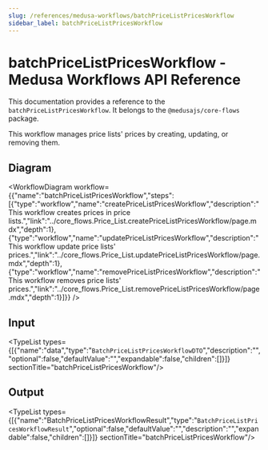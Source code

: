 ```yaml
---
slug: /references/medusa-workflows/batchPriceListPricesWorkflow
sidebar_label: batchPriceListPricesWorkflow
---
```



# batchPriceListPricesWorkflow - Medusa Workflows API Reference

This documentation provides a reference to the `batchPriceListPricesWorkflow`. It belongs to the `@medusajs/core-flows` package.

This workflow manages price lists' prices by creating, updating, or removing them.

## Diagram

<WorkflowDiagram workflow={{"name":"batchPriceListPricesWorkflow","steps":[{"type":"workflow","name":"createPriceListPricesWorkflow","description":"This workflow creates prices in price lists.","link":"../core_flows.Price_List.createPriceListPricesWorkflow/page.mdx","depth":1},{"type":"workflow","name":"updatePriceListPricesWorkflow","description":"This workflow update price lists' prices.","link":"../core_flows.Price_List.updatePriceListPricesWorkflow/page.mdx","depth":1},{"type":"workflow","name":"removePriceListPricesWorkflow","description":"This workflow removes price lists' prices.","link":"../core_flows.Price_List.removePriceListPricesWorkflow/page.mdx","depth":1}]}} />

## Input

<TypeList types={[{"name":"data","type":"`BatchPriceListPricesWorkflowDTO`","description":"","optional":false,"defaultValue":"","expandable":false,"children":[]}]}  sectionTitle="batchPriceListPricesWorkflow"/>

## Output

<TypeList types={[{"name":"BatchPriceListPricesWorkflowResult","type":"`BatchPriceListPricesWorkflowResult`","optional":false,"defaultValue":"","description":"","expandable":false,"children":[]}]}  sectionTitle="batchPriceListPricesWorkflow"/>
